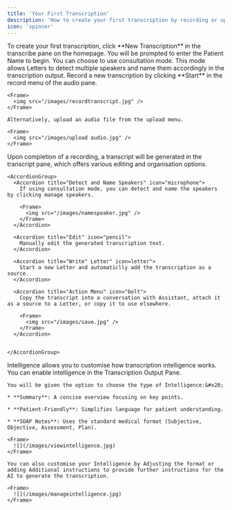 ```yaml
---
title: 'Your First Transcription'
description: 'How to create your first transcription by recording or uploading audio.'
icon: 'spinner'
---
```


<Steps>
  <Step title="Transcription Setup">
    To create your first transcription, click **New Transcription** in the transcribe pane on the homepage. You will be prompted to enter the Patient Name to begin.
  </Step>

  <Step title="Consultation Mode">
    You can choose to use consultation mode. This mode allows Letters to detect multiple speakers and name them accordingly in the transcription output.
  </Step>

  <Step title="Record and Upload Audio">
    Record a new transcription by clicking **Start** in the record menu of the audio pane.

    <Frame>
      <img src="/images/recordtranscript.jpg" />
    </Frame>

    Alternatively, upload an audio file from the upload menu.

    <Frame>
      <img src="/images/upload audio.jpg" />
    </Frame>
  </Step>

  <Step title="Transcription Generated">
    Upon completion of a recording, a transcript will be generated in the transcript pane, which offers various editing and organisation options.

    <AccordionGroup>
      <Accordion title="Detect and Name Speakers" icon="microphone">
        If using consultation mode, you can detect and name the speakers by clicking manage speakers.

        <Frame>
          <img src="/images/namespeaker.jpg" />
        </Frame>
      </Accordion>

      <Accordion title="Edit" icon="pencil">
        Manually edit the generated transcription text.
      </Accordion>

      <Accordion title="Write" Letter" icon=letter">
        Start a new Letter and automaticlly add the transcription as a source.
      </Accordion>

      <Accordion title="Action Menu" icon="bolt">
        Copy the transcript into a conversation with Assistant, attach it as a source to a Letter, or copy it to use elsewhere.

        <Frame>
          <img src="/images/save.jpg" />
        </Frame>
      </Accordion>

      
    </AccordionGroup>
  </Step>

  <Step title="Intelligence">
    Intelligence allows you to customise how transcription intelligence works. You can enable intelligence in the Transcription Output Pane.&#x20;

    You will be given the option to choose the type of Intelligence:&#x20;

    * **Summary**: A concise overview focusing on key points.

    * **Patient-Friendly**: Simplifies language for patient understanding.

    * **SOAP Notes**: Uses the standard medical format (Subjective, Objective, Assessment, Plan).

    <Frame>
      ![](/images/viewintelligence.jpg)
    </Frame>

    You can also customise your Intelligence by Adjusting the format or adding Additional instructions to provide further instructions for the AI to generate the transcription.

    <Frame>
      ![](/images/manageintelligence.jpg)
    </Frame>
  </Step>
</Steps>